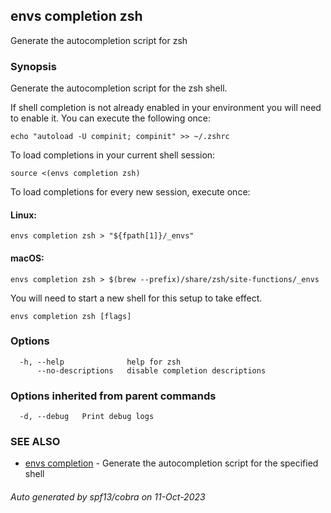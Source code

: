 ## envs completion zsh

Generate the autocompletion script for zsh

### Synopsis

Generate the autocompletion script for the zsh shell.

If shell completion is not already enabled in your environment you will need
to enable it.  You can execute the following once:

	echo "autoload -U compinit; compinit" >> ~/.zshrc

To load completions in your current shell session:

	source <(envs completion zsh)

To load completions for every new session, execute once:

#### Linux:

	envs completion zsh > "${fpath[1]}/_envs"

#### macOS:

	envs completion zsh > $(brew --prefix)/share/zsh/site-functions/_envs

You will need to start a new shell for this setup to take effect.


```
envs completion zsh [flags]
```

### Options

```
  -h, --help              help for zsh
      --no-descriptions   disable completion descriptions
```

### Options inherited from parent commands

```
  -d, --debug   Print debug logs
```

### SEE ALSO

* [envs completion](envs_completion.md)	 - Generate the autocompletion script for the specified shell

###### Auto generated by spf13/cobra on 11-Oct-2023
